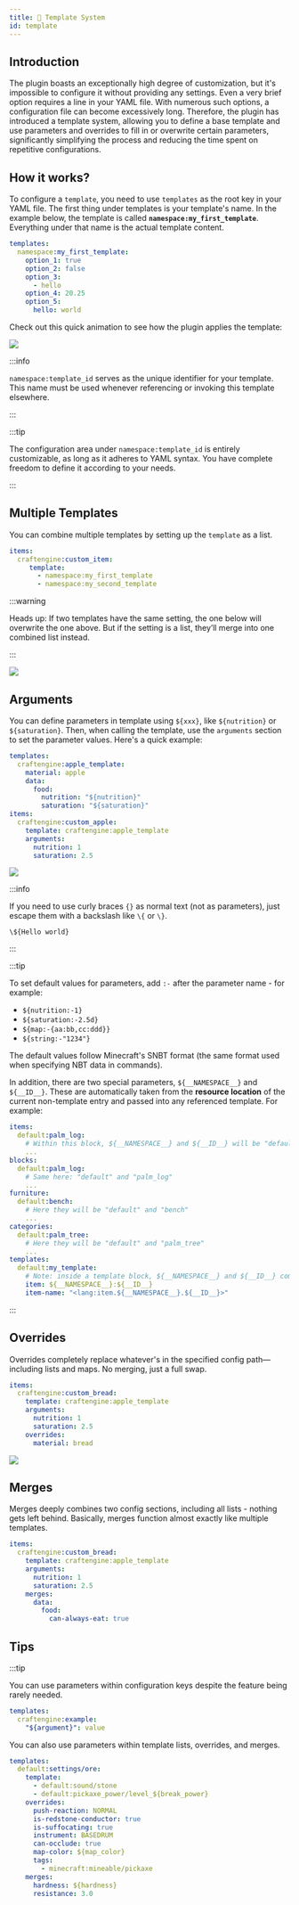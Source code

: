 ```yaml
---
title: 📄 Template System
id: template
---
```


## Introduction

The plugin boasts an exceptionally high degree of customization, but it's impossible to configure it without providing any settings. Even a very brief option requires a line in your YAML file. With numerous such options, a configuration file can become excessively long. Therefore, the plugin has introduced a template system, allowing you to define a base template and use parameters and overrides to fill in or overwrite certain parameters, significantly simplifying the process and reducing the time spent on repetitive configurations.

## How it works?

To configure a `template`, you need to use `templates` as the root key in your YAML file. The first thing under templates is your template's name. In the example below, the template is called **`namespace:my_first_template`**. Everything under that name is the actual template content.

```yaml
templates:
  namespace:my_first_template:
    option_1: true
    option_2: false
    option_3: 
      - hello
    option_4: 20.25
    option_5:
      hello: world
```

Check out this quick animation to see how the plugin applies the template:

![](/img/template_1.avif)

:::info

`namespace:template_id` serves as the unique identifier for your template. This name must be used whenever referencing or invoking this template elsewhere.

:::

:::tip

The configuration area under `namespace:template_id` is entirely customizable, as long as it adheres to YAML syntax. You have complete freedom to define it according to your needs.

:::

## Multiple Templates

You can combine multiple templates by setting up the `template` as a list.

```yaml
items:
  craftengine:custom_item:
     template:
       - namespace:my_first_template
       - namespace:my_second_template

```

:::warning

Heads up: If two templates have the same setting, the one below will overwrite the one above. But if the setting is a list, they’ll merge into one combined list instead.

:::

![](/img/template_2.avif)

## Arguments

You can define parameters in template using `${xxx}`, like `${nutrition}` or `${saturation}`.  Then, when calling the template, use the `arguments` section to set the parameter values. Here's a quick example:

```yaml
templates:
  craftengine:apple_template:
    material: apple
    data:
      food:
        nutrition: "${nutrition}"
        saturation: "${saturation}"
items:
  craftengine:custom_apple:
    template: craftengine:apple_template
    arguments:
      nutrition: 1
      saturation: 2.5
```

![](/img/template_3.avif)

:::info

If you need to use curly braces `{}` as normal text (not as parameters), just escape them with a backslash like `\{` or `\}`. 

`\${Hello world}`

:::

:::tip

To set default values for parameters, add `:-` after the parameter name - for example:

- `${nutrition:-1}`
- `${saturation:-2.5d}`
- `${map:-{aa:bb,cc:ddd}}`
- `${string:-"1234"}`

The default values follow Minecraft's SNBT format (the same format used when specifying NBT data in commands).

In addition, there are two special parameters, `${__NAMESPACE__}` and `${__ID__}`. These are automatically taken from the **resource location** of the current non-template entry and passed into any referenced template. For example:

```yml
items:
  default:palm_log:
    # Within this block, ${__NAMESPACE__} and ${__ID__} will be "default" and "palm_log"
    ...
blocks:
  default:palm_log:
    # Same here: "default" and "palm_log"
    ...
furniture:
  default:bench:
    # Here they will be "default" and "bench"
    ...
categories:
  default:palm_tree:
    # Here they will be "default" and "palm_tree"
    ...
templates:
  default:my_template:
    # Note: inside a template block, ${__NAMESPACE__} and ${__ID__} come from the entry that references the template, not from the template’s own resource location
    item: ${__NAMESPACE__}:${__ID__}
    item-name: "<lang:item.${__NAMESPACE__}.${__ID__}>"
```

:::

## Overrides

Overrides completely replace whatever's in the specified config path—including lists and maps. No merging, just a full swap.

```yaml
items:
  craftengine:custom_bread:
    template: craftengine:apple_template
    arguments:
      nutrition: 1
      saturation: 2.5
    overrides:
      material: bread
```

![](/img/template_4.avif)

## Merges

Merges deeply combines two config sections, including all lists - nothing gets left behind. Basically, merges function almost exactly like multiple templates.

```yaml
items:
  craftengine:custom_bread:
    template: craftengine:apple_template
    arguments:
      nutrition: 1
      saturation: 2.5
    merges:
      data:
        food:
          can-always-eat: true
```

## Tips

:::tip

You can use parameters within configuration keys despite the feature being rarely needed.

```yaml
templates:
  craftengine:example:
    "${argument}": value
```

You can also use parameters within template lists, overrides, and merges.

```yaml
templates:
  default:settings/ore:
    template:
      - default:sound/stone
      - default:pickaxe_power/level_${break_power}
    overrides:
      push-reaction: NORMAL
      is-redstone-conductor: true
      is-suffocating: true
      instrument: BASEDRUM
      can-occlude: true
      map-color: ${map_color}
      tags:
        - minecraft:mineable/pickaxe
    merges:
      hardness: ${hardness}
      resistance: 3.0
```